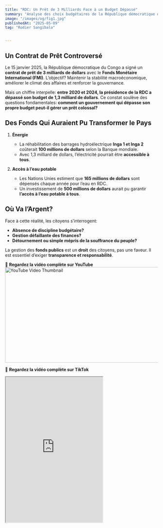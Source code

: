 ```yaml
---
title: "RDC: Un Prêt de 3 Milliards Face à un Budget Dépassé"
summary: "Analyse des choix budgétaires de la République démocratique du Congo et leur impact sur les citoyens."
image: "/images/og/fig1.jpg"
publishedAt: "2025-05-09"
tag: "Rodier Sangibala"


---
```


## Un Contrat de Prêt Controversé

Le 15 janvier 2025, la République démocratique du Congo a signé un **contrat de prêt de 3 milliards de dollars** avec le **Fonds Monétaire International (FMI)**. L’objectif? Maintenir la stabilité macroéconomique, améliorer le climat des affaires et renforcer la gouvernance.

Mais un chiffre interpelle: **entre 2020 et 2024, la présidence de la RDC a dépassé son budget de 1,3 milliard de dollars**. Ce constat soulève des questions fondamentales: **comment un gouvernement qui dépasse son propre budget peut-il gérer un prêt colossal?**

## Des Fonds Qui Auraient Pu Transformer le Pays

1. **Énergie**  
   - La réhabilitation des barrages hydroélectrique **Inga 1 et Inga 2** coûterait **100 millions de dollars** selon la Banque mondiale.  
   - Avec 1,3 milliard de dollars, l’électricité pourrait être **accessible à tous**.

2. **Accès à l’eau potable**  
   - Les Nations Unies estiment que **165 millions de dollars** sont dépensés chaque année pour l’eau en RDC.  
   - Un investissement de **500 millions de dollars** aurait pu garantir **l’accès à l’eau potable à tous**.

## Où Va l’Argent?

Face à cette réalité, les citoyens s’interrogent:  
- **Absence de discipline budgétaire?**  
- **Gestion défaillante des finances?**  
- **Détournement ou simple mépris de la souffrance du peuple?**  

La gestion des **fonds publics** est un **droit** des citoyens, pas une faveur. Il est essentiel d’exiger **transparence et responsabilité**.

🎥 **Regardez la vidéo complète sur YouTube**  
<a href="https://youtu.be/uQwREJU_AO0" target="_blank">
  <img
    src="https://img.youtube.com/vi/uQwREJU_AO0/0.jpg"
    alt="YouTube Video Thumbnail"
    width="560"
    height="315"
  />
</a>

📱 **Regardez la vidéo complète sur TikTok**  
<a href="https://vm.tiktok.com/ZNdM1QqEn" target="_blank">
  <iframe
    src="https://www.tiktok.com/embed/v2/ZNdM1QqEn"
    width="320"
    height="480"
    allowfullscreen
  ></iframe>
</a>

